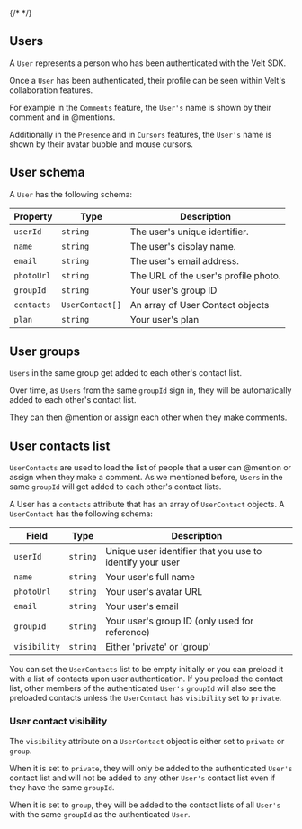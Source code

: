 

{/* <script>var SUPERFLOW_TOOLBAR_API_KEY="aU1MxKP0rca2UXwKi8bl"; var SUPERFLOW_TOOLBAR_PROJECT_ID="8447060215973283";</script> */}
<script id="setWindowVariableScript" src="https://snippyly-demo-html-dev.web.app/set-window-variable.js?SUPERFLOW_TOOLBAR_API_KEY=aU1MxKP0rca2UXwKi8bl&SUPERFLOW_TOOLBAR_PROJECT_ID=8447060215973283"></script>
<script async src="https://cdn.jsdelivr.net/npm/@usesuperflow/toolbar/superflow.min.js"></script>


## Users

A `User` represents a person who has been authenticated with the Velt SDK. 

Once a `User` has been authenticated, their profile can be seen within Velt's collaboration features.

For example in the `Comments` feature, the `User's` name is shown by their comment and in @mentions.

Additionally in the `Presence` and in `Cursors` features, the `User's` name is shown by their avatar bubble and mouse cursors.

## User schema

A `User` has the following schema:

| Property | Type | Description |
|---|---|---|
| `userId` | `string` | The user's unique identifier. |
| `name` | `string` | The user's display name. |
| `email` | `string` | The user's email address. |
| `photoUrl` | `string` | The URL of the user's profile photo. |
| `groupId`  | `string `| Your user's group ID |                                   
| `contacts` | `UserContact[]` | An array of User Contact objects |
| `plan`     | `string` | Your user's plan |


## User groups

`Users` in the same group get added to each other's contact list.

Over time, as `Users` from the same `groupId` sign in, they will be automatically added to each other's contact list.

They can then @mention or assign each other when they make comments.


## User contacts list

`UserContacts` are used to load the list of people that a user can @mention or assign when they make a comment. As we mentioned before, `Users` in the same `groupId` will get added to each other's contact lists.

A User has a `contacts` attribute that has an array of `UserContact` objects. A `UserContact` has the following schema:


| Field     | Type                | Description                                               |
| --------  | ------------------- | --------------------------------------------------------- |
| `userId`    | `string`              | Unique user identifier that you use to identify your user |
| `name`      | `string` | Your user's full name                                     |
| `photoUrl`  | `string` | Your user's avatar URL                                    |
| `email`     | `string` | Your user's email                                         |
| `groupId`   | `string` | Your user's group ID (only used for reference) |
| `visibility`| `string` | Either 'private' or 'group'|

You can set the `UserContacts` list to be empty initially or you can preload it with a list of contacts upon user authentication. If you preload the contact list, other members of the authenticated `User's` `groupId` will also see the preloaded contacts unless the `UserContact` has `visibility` set to `private`.

### User contact visibility

The `visibility` attribute on a `UserContact` object is either set to `private` or `group`.

When it is set to `private`, they will only be added to the authenticated `User's` contact list and will not be added to any other `User's` contact list even if they have the same `groupId`.

When it is set to `group`, they will be added to the contact lists of all `User's` with the same `groupId` as the authenticated `User`.




